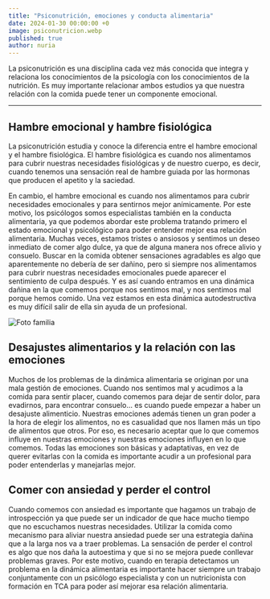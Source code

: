 ```yaml
---
title: "Psiconutrición, emociones y conducta alimentaria"
date: 2024-01-30 00:00:00 +0
image: psiconutricion.webp
published: true
author: nuria
---
```


La psiconutrición es una disciplina cada vez más conocida que integra y relaciona los conocimientos de la psicología con los conocimientos de la nutrición. Es muy importante relacionar ambos estudios ya que nuestra relación con la comida puede tener un componente emocional.

---

## Hambre emocional y hambre fisiológica

La psiconutrición estudia y conoce la diferencia entre el hambre emocional y el hambre fisiológica. El hambre fisiológica es cuando nos alimentamos para cubrir nuestras necesidades fisiológicas y de nuestro cuerpo, es decir, cuando tenemos una sensación real de hambre guiada por las hormonas que producen el apetito y la saciedad.

En cambio, el hambre emocional es cuando nos alimentamos para cubrir necesidades emocionales y para sentirnos mejor anímicamente. Por este motivo, los psicólogos somos especialistas también en la conducta alimentaria, ya que podemos abordar este problema tratando primero el estado emocional y psicológico para poder entender mejor esa relación alimentaria. Muchas veces, estamos tristes o ansiosos y sentimos un deseo inmediato de comer algo dulce, ya que de alguna manera nos ofrece alivio y consuelo. Buscar en la comida obtener sensaciones agradables es algo que aparentemente no debería de ser dañino, pero si siempre nos alimentamos para cubrir nuestras necesidades emocionales puede aparecer el sentimiento de culpa después. Y es así cuando entramos en una dinámica dañina en la que comemos porque nos sentimos mal, y nos sentimos mal porque hemos comido. Una vez estamos en esta dinámica autodestructiva es muy difícil salir de ella sin ayuda de un profesional.

![Foto familia](nutricion_centro.webp)

## Desajustes alimentarios y la relación con las emociones

Muchos de los problemas de la dinámica alimentaria se originan por una mala gestión de emociones. Cuando nos sentimos mal y acudimos a la comida para sentir placer, cuando comemos para dejar de sentir dolor, para evadirnos, para encontrar consuelo… es cuando puede empezar a haber un desajuste alimenticio. Nuestras emociones además tienen un gran poder a la hora de elegir los alimentos, no es casualidad que nos llamen más un tipo de alimentos que otros. Por eso, es necesario aceptar que lo que comemos influye en nuestras emociones y nuestras emociones influyen en lo que comemos. Todas las emociones son básicas y adaptativas, en vez de querer evitarlas con la comida es importante acudir a un profesional para poder entenderlas y manejarlas mejor.

## Comer con ansiedad y perder el control

Cuando comemos con ansiedad es importante que hagamos un trabajo de introspección ya que puede ser un indicador de que hace mucho tiempo que no escuchamos nuestras necesidades. Utilizar la comida como mecanismo para aliviar nuestra ansiedad puede ser una estrategia dañina que a la larga nos va a traer problemas. La sensación de perder el control es algo que nos daña la autoestima y que si no se mejora puede conllevar problemas graves. Por este motivo, cuando en terapia detectamos un problema en la dinámica alimentaria es importante hacer siempre un trabajo conjuntamente con un psicólogo especialista y con un nutricionista con formación en TCA para poder así mejorar esa relación alimentaria.
